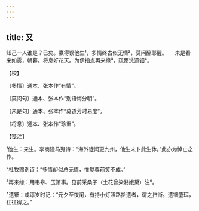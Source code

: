 ```yaml
---
---
---
```

title: 又
---







知己一人谁是？已矣。赢得误他生¹，多情终古似无情²，莫问醉耶醒。　　未是看来如雾，朝暮。将息好花天。为伊指点再来缘³，疏雨洗遗钿⁴。





【校】


〔多情〕通本、张本作“有情”。

〔莫问句〕通本、张本作“别语悔分明”。

〔未是句〕通本、张本作“莫道芳时易度”。

〔将息〕通本、张本作“珍重”。





【笺注】


¹他生：来生。李商隐马嵬诗：“海外徒闻更九州，他生未卜此生休。”此亦为悼亡之作。

²杜牧赠别诗：“多情却似总无情，惟觉尊前笑不成。”

³再来缘：用韦皋、玉箫事。见前采桑子（土花曾染湘娥黛）注⁶。

⁴遗钿：咸淳岁时记：“元夕至夜阑，有持小灯照路拾遗者，谓之扫街。遗钿堕珥，往往得之。”